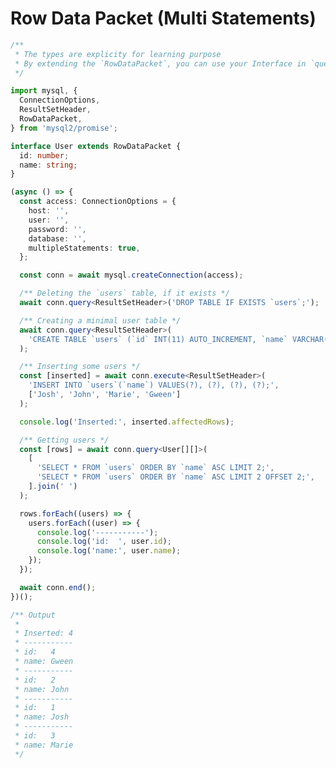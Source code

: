 
# Row Data Packet (Multi Statements)

<Tabs>
  <TabItem value='index.ts' default>

```ts
/**
 * The types are explicity for learning purpose
 * By extending the `RowDataPacket`, you can use your Interface in `query` and `execute`
 */

import mysql, {
  ConnectionOptions,
  ResultSetHeader,
  RowDataPacket,
} from 'mysql2/promise';

interface User extends RowDataPacket {
  id: number;
  name: string;
}

(async () => {
  const access: ConnectionOptions = {
    host: '',
    user: '',
    password: '',
    database: '',
    multipleStatements: true,
  };

  const conn = await mysql.createConnection(access);

  /** Deleting the `users` table, if it exists */
  await conn.query<ResultSetHeader>('DROP TABLE IF EXISTS `users`;');

  /** Creating a minimal user table */
  await conn.query<ResultSetHeader>(
    'CREATE TABLE `users` (`id` INT(11) AUTO_INCREMENT, `name` VARCHAR(50), PRIMARY KEY (`id`));'
  );

  /** Inserting some users */
  const [inserted] = await conn.execute<ResultSetHeader>(
    'INSERT INTO `users`(`name`) VALUES(?), (?), (?), (?);',
    ['Josh', 'John', 'Marie', 'Gween']
  );

  console.log('Inserted:', inserted.affectedRows);

  /** Getting users */
  const [rows] = await conn.query<User[][]>(
    [
      'SELECT * FROM `users` ORDER BY `name` ASC LIMIT 2;',
      'SELECT * FROM `users` ORDER BY `name` ASC LIMIT 2 OFFSET 2;',
    ].join(' ')
  );

  rows.forEach((users) => {
    users.forEach((user) => {
      console.log('-----------');
      console.log('id:  ', user.id);
      console.log('name:', user.name);
    });
  });

  await conn.end();
})();

/** Output
 *
 * Inserted: 4
 * -----------
 * id:   4
 * name: Gween
 * -----------
 * id:   2
 * name: John
 * -----------
 * id:   1
 * name: Josh
 * -----------
 * id:   3
 * name: Marie
 */
```

  </TabItem>
</Tabs>
